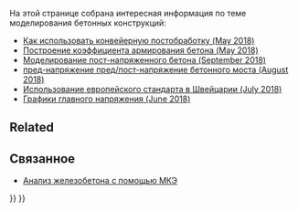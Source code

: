 <languages/>

На этой странице собрана интересная информация по теме моделирования бетонных конструкций:

<div class="mw-translate-fuzzy">
* [https://forum.freecadweb.org/viewtopic.php?f=18&t=28635 Как использовать конвейерную постобработку (May 2018)]
* [https://forum.freecadweb.org/viewtopic.php?f=18&t=28821 Построение коэффициента армирования бетона (May 2018)]
* [https://forum.freecadweb.org/viewtopic.php?f=18&t=30697 Моделирование пост-напряженного бетона (September 2018)]
* [https://forum.freecadweb.org/viewtopic.php?f=18&t=30286 пред-напряжение пред/пост-напряжение бетонного моста (August 2018)]
* [https://forum.freecadweb.org/viewtopic.php?f=18&t=29930 Использование европейского стандарта в Швейцарии (July 2018)]
* [https://forum.freecadweb.org/viewtopic.php?f=18&t=29381 Графики главного напряжения (June 2018)]
</div>

<div lang="en" dir="ltr" class="mw-content-ltr">
==Related==
</div>

<div class="mw-translate-fuzzy">
==Связанное==
* [[Analysis_of_reinforced_concrete_with_FEM/ru|Анализ железобетона с помощью МКЭ]]
</div>


{{FEM Tools navi{{#translation:}}}}
{{Userdocnavi{{#translation:}}}}